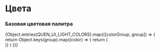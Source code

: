 
<Meta title="Документация/Глобальные стили/Цвета" />

# Цвета

### Базовая цветовая палитра

<ColorPalette>
  {Object.entries(QUEN_UI_LIGHT_COLORS).map(([colorGroup, group]) => {
   return Object.keys(group).map((color) => {
      return (
      <div key={color}>
        <ColorItem
          subtitle={color}
          title={colorGroup}
          colors={{
            Light: QUEN_UI_LIGHT_COLORS[colorGroup][color],
            Dark: QUEN_UI_DARK_COLORS[colorGroup][color]
          }}
        />
      </div>
      )}
    )
  })}
</ColorPalette>
